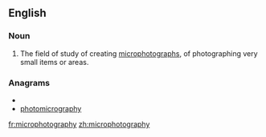 ==English==

===Noun===
{{en-noun|-}}

#The field of study of creating [[microphotographs]], of photographing very small items or areas.

===Anagrams===
* {{alphagram|acghhimooopprrty}}
* [[photomicrography#English|photomicrography]]

[[fr:microphotography]]
[[zh:microphotography]]